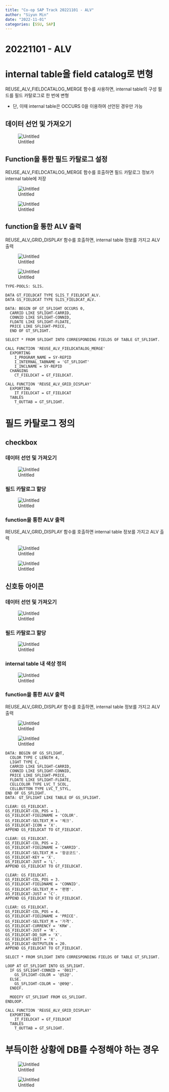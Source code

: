 ```yaml
---
title: "Co-op SAP Track 20221101 - ALV"
author: "Siyun Min"
date: "2022-11-01"
categories: [SSU, SAP]
---
```

# 20221101 - ALV

# internal table을 field catalog로 변형

REUSE_ALV_FIELDCATALOG_MERGE 함수를 사용하면, internal table의 구성 필드를 필드 카탈로그로 한 번에 변형

- 단, 이때 internal table은 OCCURS 0을 이용하여 선언된 경우만 가능

## 데이터 선언 및 가져오기

![Untitled](./Untitled.png)

## Function을 통한 필드 카탈로그 설정

REUSE_ALV_FIELDCATALOG_MERGE 함수를 호출하면 필드 카탈로그 정보가 internal table에 저장

![Untitled](./Untitled%201.png)

![Untitled](./Untitled%202.png)

## function을 통한 ALV 출력

REUSE_ALV_GRID_DISPLAY 함수를 호출하면, internal table 정보를 가지고 ALV 출력

![Untitled](./Untitled%203.png)

![Untitled](./Untitled%204.png)

```abap
TYPE-POOLS: SLIS.

DATA GT_FIELDCAT TYPE SLIS_T_FIELDCAT_ALV.
DATA GS_FIELDCAT TYPE SLIS_FIELDCAT_ALV.

DATA: BEGIN OF GT_SFLIGHT OCCURS 0,
  CARRID LIKE SFLIGHT-CARRID,
  CONNID LIKE SFLIGHT-CONNID,
  FLDATE LIKE SFLIGHT-FLDATE,
  PRICE LIKE SFLIGHT-PRICE,
  END OF GT_SFLIGHT.

SELECT * FROM SFLIGHT INTO CORRESPONDING FIELDS OF TABLE GT_SFLIGHT.

CALL FUNCTION 'REUSE_ALV_FIELDCATALOG_MERGE'
  EXPORTING
    I_PROGRAM_NAME = SY-REPID
    I_INTERNAL_TABNAME = 'GT_SFLIGHT'
    I_INCLNAME = SY-REPID
  CHANGING
    CT_FIELDCAT = GT_FIELDCAT.

CALL FUNCTION 'REUSE_ALV_GRID_DISPLAY'
  EXPORTING
    IT_FIELDCAT = GT_FIELDCAT
  TABLES
    T_OUTTAB = GT_SFLIGHT.
```

# 필드 카탈로그 정의

## checkbox

### 데이터 선언 및 가져오기

![Untitled](./Untitled%205.png)

### 필드 카탈로그 할당

![Untitled](./Untitled%206.png)

### function을 통한 ALV 출력

REUSE_ALV_GRID_DISPLAY 함수를 호출하면 internal table 정보를 가지고 ALV 출력

![Untitled](./Untitled%207.png)

![Untitled](./Untitled%208.png)

## 신호등 아이콘

### 데이터 선언 및 가져오기

![Untitled](./Untitled%209.png)

### 필드 카탈로그 할당

![Untitled](./Untitled%2010.png)

### internal table 내 색상 정의

![Untitled](./Untitled%2011.png)

### function을 통한 ALV 출력

REUSE_ALV_GRID_DISPLAY 함수를 호출하면, internal table 정보를 가지고 ALV 출력

![Untitled](./Untitled%2012.png)

![Untitled](./Untitled%2013.png)

```abap
DATA: BEGIN OF GS_SFLIGHT,
  COLOR TYPE C LENGTH 4,
  LIGHT TYPE C,
  CARRID LIKE SFLIGHT-CARRID,
  CONNID LIKE SFLIGHT-CONNID,
  PRICE LIKE SFLIGHT-PRICE,
  FLDATE LIKE SFLIGHT-FLDATE,
  CELLCOLOR TYPE LVC_T_SCOL,
  CELLBUTTON TYPE LVC_T_STYL,
END OF GS_SFLIGHT.
DATA: GT_SFLIGHT LIKE TABLE OF GS_SFLIGHT.

CLEAR: GS_FIELDCAT.
GS_FIELDCAT-COL_POS = 1.
GS_FIELDCAT-FIELDNAME = 'COLOR'.
GS_FIELDCAT-SELTEXT_M = '체크'.
GS_FIELDCAT-ICON = 'X'.
APPEND GS_FIELDCAT TO GT_FIELDCAT.

CLEAR: GS_FIELDCAT.
GS_FIELDCAT-COL_POS = 2.
GS_FIELDCAT-FIELDNAME = 'CARRID'.
GS_FIELDCAT-SELTEXT_M = '항공코드'.
GS_FIELDCAT-KEY = 'X'.
GS_FIELDCAT-JUST = 'L'.
APPEND GS_FIELDCAT TO GT_FIELDCAT.

CLEAR: GS_FIELDCAT.
GS_FIELDCAT-COL_POS = 3.
GS_FIELDCAT-FIELDNAME = 'CONNID'.
GS_FIELDCAT-SELTEXT_M = '편명'.
GS_FIELDCAT-JUST = 'C'.
APPEND GS_FIELDCAT TO GT_FIELDCAT.

CLEAR: GS_FIELDCAT.
GS_FIELDCAT-COL_POS = 4.
GS_FIELDCAT-FIELDNAME = 'PRICE'.
GS_FIELDCAT-SELTEXT_M = '가격'.
GS_FIELDCAT-CURRENCY = 'KRW'.
GS_FIELDCAT-JUST = 'R'.
GS_FIELDCAT-DO_SUM = 'X'.
GS_FIELDCAT-EDIT = 'X'.
GS_FIELDCAT-OUTPUTLEN = 20.
APPEND GS_FIELDCAT TO GT_FIELDCAT.

SELECT * FROM SFLIGHT INTO CORRESPONDING FIELDS OF TABLE GT_SFLIGHT.

LOOP AT GT_SFLIGHT INTO GS_SFLIGHT.
  IF GS_SFLIGHT-CONNID = '0017'.
    GS_SFLIGHT-COLOR = '@52@'.
  ELSE.
    GS_SFLIGHT-COLOR = '@09@'.
  ENDIF.

  MODIFY GT_SFLIGHT FROM GS_SFLIGHT.
ENDLOOP.

CALL FUNCTION 'REUSE_ALV_GRID_DISPLAY'
  EXPORTING
    IT_FIELDCAT = GT_FIELDCAT
  TABLES
    T_OUTTAB = GT_SFLIGHT.
```

# 부득이한 상황에 DB를 수정해야 하는 경우

![Untitled](./Untitled%2014.png)

![Untitled](./Untitled%2015.png)